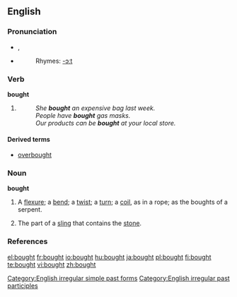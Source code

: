 ==English==

===Pronunciation===
*{{SAMPA|/'bO:t/}}, {{IPA|/'bɔːt/}}
*{{audio|en-us-bought.ogg|Audio (US)}}
*:Rhymes: [[Rhymes:English:-ɔːt|-ɔːt]]

===Verb===
'''bought'''

# {{past of|''[[buy]]''}}
#: ''She '''bought''' an expensive bag last week.''
#: ''People have '''bought''' gas masks.''
#: ''Our products can be '''bought''' at your local store.''

====Derived terms====
*[[overbought]]

===Noun===
'''bought'''

# {{obsolete}} A [[flexure]]; a [[bend]]; a [[twist]]; a [[turn]]; a [[coil]], as in a rope; as the boughts of a serpent.
# {{obsolete}} The part of a [[sling]] that contains the [[stone]].

===References===
{{R:Webster 1913}}

[[Category:English irregular simple past forms]]
[[Category:English irregular past participles]]

[[el:bought]]
[[fr:bought]]
[[io:bought]]
[[hu:bought]]
[[ja:bought]]
[[pl:bought]]
[[fi:bought]]
[[te:bought]]
[[vi:bought]]
[[zh:bought]]